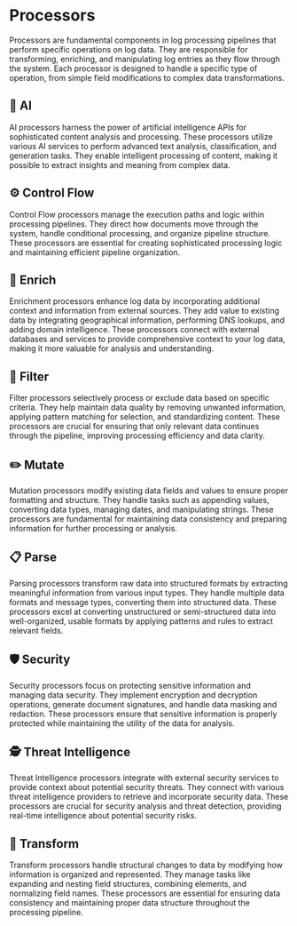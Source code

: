 
# Processors

Processors are fundamental components in log processing pipelines that perform specific operations on log data. They are responsible for transforming, enriching, and manipulating log entries as they flow through the system. Each processor is designed to handle a specific type of operation, from simple field modifications to complex data transformations.

## 🧠 AI

AI processors harness the power of artificial intelligence APIs for sophisticated content analysis and processing. These processors utilize various AI services to perform advanced text analysis, classification, and generation tasks. They enable intelligent processing of content, making it possible to extract insights and meaning from complex data.

<DocCardList category="AI" />

## ⚙️ Control Flow

Control Flow processors manage the execution paths and logic within processing pipelines. They direct how documents move through the system, handle conditional processing, and organize pipeline structure. These processors are essential for creating sophisticated processing logic and maintaining efficient pipeline organization.

<DocCardList category="Control Flow" />

## 💠 Enrich

Enrichment processors enhance log data by incorporating additional context and information from external sources. They add value to existing data by integrating geographical information, performing DNS lookups, and adding domain intelligence. These processors connect with external databases and services to provide comprehensive context to your log data, making it more valuable for analysis and understanding.

<DocCardList category="Enrich" />

## 🎯 Filter

Filter processors selectively process or exclude data based on specific criteria. They help maintain data quality by removing unwanted information, applying pattern matching for selection, and standardizing content. These processors are crucial for ensuring that only relevant data continues through the pipeline, improving processing efficiency and data clarity.

<DocCardList category="Filter" />

## ✏️ Mutate

Mutation processors modify existing data fields and values to ensure proper formatting and structure. They handle tasks such as appending values, converting data types, managing dates, and manipulating strings. These processors are fundamental for maintaining data consistency and preparing information for further processing or analysis.

<DocCardList category="Mutate" />

## 📋 Parse

Parsing processors transform raw data into structured formats by extracting meaningful information from various input types. They handle multiple data formats and message types, converting them into structured data. These processors excel at converting unstructured or semi-structured data into well-organized, usable formats by applying patterns and rules to extract relevant fields.

<DocCardList category="Parse" />

## 🛡️ Security

Security processors focus on protecting sensitive information and managing data security. They implement encryption and decryption operations, generate document signatures, and handle data masking and redaction. These processors ensure that sensitive information is properly protected while maintaining the utility of the data for analysis.

<DocCardList category="Security" />

## 🕵️ Threat Intelligence

Threat Intelligence processors integrate with external security services to provide context about potential security threats. They connect with various threat intelligence providers to retrieve and incorporate security data. These processors are crucial for security analysis and threat detection, providing real-time intelligence about potential security risks.

<DocCardList category="Threat Intelligence" />

## 🔄 Transform

Transform processors handle structural changes to data by modifying how information is organized and represented. They manage tasks like expanding and nesting field structures, combining elements, and normalizing field names. These processors are essential for ensuring data consistency and maintaining proper data structure throughout the processing pipeline.

<DocCardList category="Transform" />